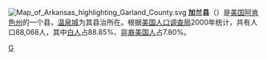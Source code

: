 [[File:Map_of_Arkansas_highlighting_Garland_County.svg|right]]
'''加兰县'''（{{lang-en|Garland County}}）是[[美国|美国]][[阿肯色州|阿肯色州]]的一个县，[[温泉城_(阿肯色州)|温泉城]]为其县治所在。根据[[美国人口调查局|美国人口调查局]]2000年统计，共有人口88,068人，其中[[白人|白人]]占88.85%、[[非裔美国人|非裔美国人]]占7.80%。

{{加蘭縣 (阿肯色州)}}
{{Arkansas}}
{{Arkansas-stub}}

[[Category:阿肯色州行政区划|G]]